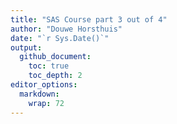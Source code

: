 ```yaml
---
title: "SAS Course part 3 out of 4"
author: "Douwe Horsthuis"
date: "`r Sys.Date()`"
output:
  github_document:
    toc: true
    toc_depth: 2
editor_options: 
  markdown: 
    wrap: 72
---
```


